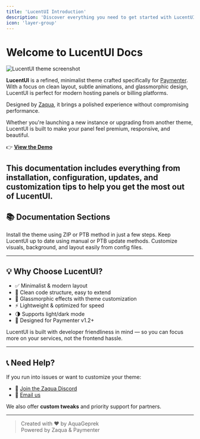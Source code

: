 ```yaml
---
title: 'LucentUI Introduction'
description: 'Discover everything you need to get started with LucentUI, a minimalist theme for Paymenter.'
icon: 'layer-group'
---
```

# Welcome to LucentUI Docs

<img
    src="/images/Page2.png"
    alt="LucentUI theme screenshot"
/>

**LucentUI** is a refined, minimalist theme crafted specifically for [Paymenter](https://paymenter.org). With a focus on clean layout, subtle animations, and glassmorphic design, LucentUI is perfect for modern hosting panels or billing platforms.

Designed by [Zaqua](https://zaqua.zerocloud.id), it brings a polished experience without compromising performance.

<Info>Whether you're launching a new instance or upgrading from another theme, LucentUI is built to make your panel feel premium, responsive, and beautiful.</Info>

👉 **[View the Demo](https://demo.zaqua.studio)**

This documentation includes everything from installation, configuration, updates, and customization tips to help you get the most out of LucentUI.
---
## 📚 Documentation Sections

<CardGroup cols={2}>
    <Card title="Get Started" icon="rocket" href="./get-started">
        Install the theme using ZIP or PTB method in just a few steps.
    </Card>
    <Card title="Updating" icon="rotate" href="./updating">
        Keep LucentUI up to date using manual or PTB update methods.
    </Card>
    <Card title="General Settings" icon="sliders" href="./general-settings">
        Customize visuals, background, and layout easily from config files.
    </Card>
</CardGroup>

---

## 💡 Why Choose LucentUI?

- ✅ Minimalist & modern layout
- 🧼 Clean code structure, easy to extend
- 🧊 Glassmorphic effects with theme customization
- ⚡ Lightweight & optimized for speed
- 🌗 Supports light/dark mode
- 🎯 Designed for Paymenter v1.2+

LucentUI is built with developer friendliness in mind — so you can focus more on your services, not the frontend hassle.

---

## 📞 Need Help?

If you run into issues or want to customize your theme:

- 💬 [Join the Zaqua Discord](https://discord.gg/UYMrM8kDne)
- 📧 [Email us](mailto:jstazka@icloud.com)

We also offer **custom tweaks** and priority support for partners.

---

> Created with ❤️ by AquaGeprek  
> Powered by Zaqua & Paymenter
